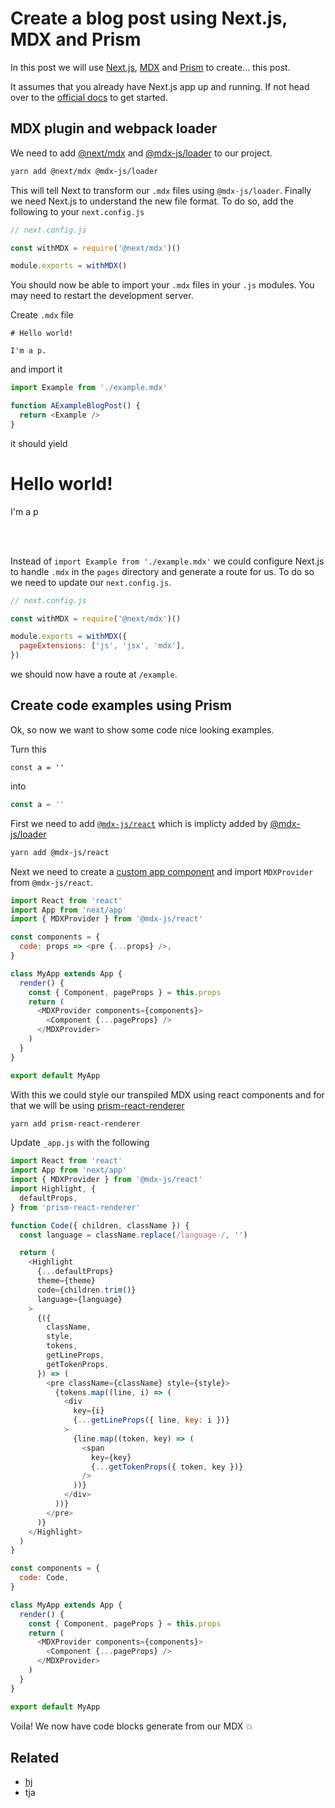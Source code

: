 # Create a blog post using Next.js, MDX and Prism

In this post we will use [Next.js](https://nextjs.org/), [MDX](https://mdxjs.com/) and [Prism](https://prismjs.com/) to create... this post.

It assumes that you already have Next.js app up and running.
If not head over to the [official docs](https://nextjs.org/docs) to get started.

## MDX plugin and webpack loader

We need to add [@next/mdx](https://github.com/zeit/next.js/tree/canary/packages/next-mdx) and
[@mdx-js/loader](https://github.com/mdx-js/mdx/tree/master/packages/loader) to our project.

```bash
yarn add @next/mdx @mdx-js/loader
```

This will tell Next to transform our `.mdx` files using `@mdx-js/loader`. Finally we need Next.js to
understand the new file format. To do so, add the following to your `next.config.js`

```js
// next.config.js

const withMDX = require('@next/mdx')()

module.exports = withMDX()
```

You should now be able to import your `.mdx` files in your `.js` modules.
You may need to restart the development server.

Create `.mdx` file

```mdx
# Hello world!

I'm a p.
```

and import it

```js
import Example from './example.mdx'

function AExampleBlogPost() {
  return <Example />
}
```

it should yield

# Hello world!

I'm a p

<br />
<br />

Instead of `import Example from './example.mdx'` we could configure
Next.js to handle `.mdx` in the `pages` directory and generate a route for us.
To do so we need to update our `next.config.js`.

```js
// next.config.js

const withMDX = require('@next/mdx')()

module.exports = withMDX({
  pageExtensions: ['js', 'jsx', 'mdx'],
})
```

we should now have a route at `/example`.

## Create code examples using Prism

Ok, so now we want to show some code nice looking examples.

Turn this

`const a = ''`

into

```js
const a = ''
```

First we need to add [`@mdx-js/react`](https://github.com/mdx-js/mdx/tree/master/packages/react) which is implicty added
by [@mdx-js/loader](https://github.com/mdx-js/mdx/tree/master/packages/loader)

```bash
yarn add @mdx-js/react
```

Next we need to create a [custom app component](https://nextjs.org/docs#custom-app) and import
`MDXProvider` from `@mdx-js/react`.

```js
import React from 'react'
import App from 'next/app'
import { MDXProvider } from '@mdx-js/react'

const components = {
  code: props => <pre {...props} />,
}

class MyApp extends App {
  render() {
    const { Component, pageProps } = this.props
    return (
      <MDXProvider components={components}>
        <Component {...pageProps} />
      </MDXProvider>
    )
  }
}

export default MyApp
```

With this we could style our transpiled MDX using
react components and for that we will be using [prism-react-renderer](https://github.com/FormidableLabs/prism-react-renderer)

```bash
yarn add prism-react-renderer
```

Update `_app.js` with the following

```js
import React from 'react'
import App from 'next/app'
import { MDXProvider } from '@mdx-js/react'
import Highlight, {
  defaultProps,
} from 'prism-react-renderer'

function Code({ children, className }) {
  const language = className.replace(/language-/, '')

  return (
    <Highlight
      {...defaultProps}
      theme={theme}
      code={children.trim()}
      language={language}
    >
      {({
        className,
        style,
        tokens,
        getLineProps,
        getTokenProps,
      }) => (
        <pre className={className} style={style}>
          {tokens.map((line, i) => (
            <div
              key={i}
              {...getLineProps({ line, key: i })}
            >
              {line.map((token, key) => (
                <span
                  key={key}
                  {...getTokenProps({ token, key })}
                />
              ))}
            </div>
          ))}
        </pre>
      )}
    </Highlight>
  )
}

const components = {
  code: Code,
}

class MyApp extends App {
  render() {
    const { Component, pageProps } = this.props
    return (
      <MDXProvider components={components}>
        <Component {...pageProps} />
      </MDXProvider>
    )
  }
}

export default MyApp
```

Voila! We now have code blocks generate from our MDX 💥

## Related

- [hj]()
- tja
